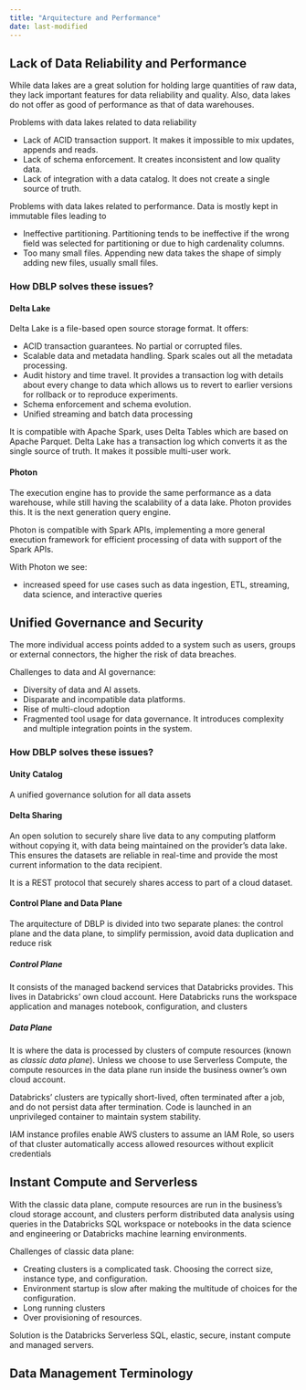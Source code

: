 ```yaml
---
title: "Arquitecture and Performance"
date: last-modified
---
```


## Lack of Data Reliability and Performance
While data lakes are a great solution for holding large quantities of raw data, they lack important features for data reliability and quality. Also, data lakes do not offer as good of performance as that of data warehouses.

Problems with data lakes related to data reliability

- Lack of ACID transaction support. It makes it impossible to mix updates, appends and reads.
- Lack of schema enforcement. It creates inconsistent and low quality data.
- Lack of integration with a data catalog. It does not create a single source of truth.

Problems with data lakes related to performance. Data is mostly kept in immutable files leading to

- Ineffective partitioning. Partitioning tends to be ineffective if the wrong field was selected for partitioning or due to high cardenality columns.
- Too many small files. Appending new data takes the shape of simply adding new files, usually small files.

### How DBLP solves these issues?

#### Delta Lake
Delta Lake is a file-based open source storage format. It offers:

- ACID transaction guarantees. No partial or corrupted files.
- Scalable data and metadata handling. Spark scales out all the metadata processing.
- Audit history and time travel. It provides a transaction log with details about every change to data which allows us to revert to earlier versions for rollback or to reproduce experiments.
- Schema enforcement and schema evolution. 
- Unified streaming and batch data processing

It is compatible with Apache Spark, uses Delta Tables which are based on Apache Parquet. Delta Lake has a transaction log which converts it as the single source of truth. It makes it possible multi-user work.

#### Photon
The execution engine has to provide the same performance as a data warehouse, while still having the scalability of a data lake. Photon provides this. It is the next generation query engine.

Photon is compatible with Spark APIs, implementing a more general execution framework for efficient processing of data with support of the Spark APIs.

With Photon we see:

- increased speed for use cases such as data ingestion, ETL, streaming, data science, and interactive queries


## Unified Governance and Security

The more individual access points added to a system such as users, groups or external connectors, the higher the risk of data breaches.

Challenges to data and AI governance:

- Diversity of data and AI assets.
- Disparate and incompatible data platforms.
- Rise of multi-cloud adoption
- Fragmented tool usage for data governance. It introduces complexity and multiple integration points in the system.

### How DBLP solves these issues?

#### Unity Catalog
A unified governance solution for all data assets

#### Delta Sharing
An open solution to securely share live data to any computing platform without copying it, with data being maintained on the provider's data lake. This ensures the datasets are reliable in real-time and provide the most current information to the data recipient.

It is a REST protocol that securely shares access to part of a cloud dataset.

#### Control Plane and Data Plane
The arquitecture of DBLP is divided into two separate planes: the control plane and the data plane, to simplify permission, avoid data duplication and reduce risk

##### Control Plane
It consists of the managed backend services that Databricks provides. This lives in Databricks' own cloud account. Here Databricks runs the workspace application and manages notebook, configuration, and clusters

##### Data Plane
It is where the data is processed by clusters of compute resources (known as _classic data plane_). Unless we choose to use Serverless Compute, the compute resources in the data plane run inside the business owner's own cloud account.

Databricks' clusters are typically short-lived, often terminated after a job, and do not persist data after termination. Code is launched in an unprivileged container to maintain system stability.

IAM instance profiles enable AWS clusters to assume an IAM Role, so users of that cluster automatically access allowed resources without explicit credentials


## Instant Compute and Serverless

With the classic data plane, compute resources are run in the business's cloud storage account, and clusters perform distributed data analysis using queries in the Databricks SQL workspace or notebooks in the data science and engineering or Databricks machine learning environments.

Challenges of classic data plane:

- Creating clusters is a complicated task. Choosing the correct size, instance type, and configuration.
- Environment startup is slow after making the multitude of choices for the configuration.
- Long running clusters
- Over provisioning of resources.

Solution is the Databricks Serverless SQL, elastic, secure, instant compute and managed servers.

## Data Management Terminology